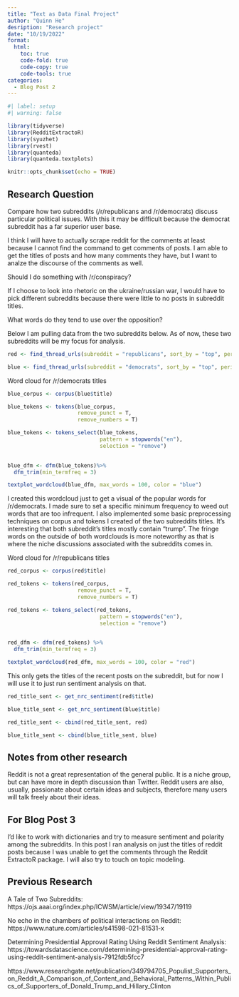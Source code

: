 ```yaml
---
title: "Text as Data Final Project"
author: "Quinn He"
desription: "Research project"
date: "10/19/2022"
format:
  html:
    toc: true
    code-fold: true
    code-copy: true
    code-tools: true
categories:
  - Blog Post 2
---
```


```r
#| label: setup
#| warning: false

library(tidyverse)
library(RedditExtractoR)
library(syuzhet)
library(rvest)
library(quanteda)
library(quanteda.textplots)

knitr::opts_chunk$set(echo = TRUE)
```

## Research Question

Compare how two subreddits (/r/republicans and /r/democrats) discuss particular political issues. With this it may be difficult because the democrat subreddit has a far superior user base. 

I think I will have to actually scrape reddit for the comments at least because I cannot find the command to get comments of posts. I am able to get the titles of posts and how many comments they have, but I want to analze the discourse of the comments as well. 

Should I do something with /r/conspiracy?

If I choose to look into rhetoric on the ukraine/russian war, I would have to pick different subreddits because there were little to no posts in subreddit titles. 

What words do they tend to use over the opposition?

Below I am pulling data from the two subreddits below. As of now, these two subreddits will be my focus for analysis. 
```r

red <- find_thread_urls(subreddit = "republicans", sort_by = "top", period = "month")

blue <- find_thread_urls(subreddit = "democrats", sort_by = "top", period = "month")

```
Word cloud for /r/democrats titles
```r

blue_corpus <- corpus(blue$title)

blue_tokens <- tokens(blue_corpus,
                      remove_punct = T,
                      remove_numbers = T)

blue_tokens <- tokens_select(blue_tokens,
                             pattern = stopwords("en"),
                             selection = "remove")
            

blue_dfm <- dfm(blue_tokens)%>% 
  dfm_trim(min_termfreq = 3)

textplot_wordcloud(blue_dfm, max_words = 100, color = "blue")

```
I created this wordcloud just to get a visual of the popular words for /r/democrats. I made sure to set a specific minimum frequency to weed out words that are too infrequent. I also implemented some basic preprocessing techniques on corpus and tokens I created of the two subreddits titles. It's interesting that both subreddit's titles mostly contain "trump". The fringe words on the outside of both wordclouds is more noteworthy as that is where the niche discussions associated with the subreddits comes in. 


Word cloud for /r/republicans titles
```r
red_corpus <- corpus(red$title)

red_tokens <- tokens(red_corpus,
                      remove_punct = T,
                      remove_numbers = T)

red_tokens <- tokens_select(red_tokens,
                             pattern = stopwords("en"),
                             selection = "remove")
            

red_dfm <- dfm(red_tokens) %>% 
  dfm_trim(min_termfreq = 3)

textplot_wordcloud(red_dfm, max_words = 100, color = "red")
```

This only gets the titles of the recent posts on the subreddit, but for now I will use it to just run sentiment analysis on that.

```r

red_title_sent <- get_nrc_sentiment(red$title)

blue_title_sent <- get_nrc_sentiment(blue$title)

red_title_sent <- cbind(red_title_sent, red)

blue_title_sent <- cbind(blue_title_sent, blue)

```

## Notes from other research

Reddit is not a great representation of the general public. It is a niche group, but can have more in depth discussion than Twitter. Reddit users are also, usually, passionate about certain ideas and subjects, therefore many users will talk freely about their ideas. 

## For Blog Post 3

I'd like to work with dictionaries and try to measure sentiment and polarity among the subreddits. In this post I ran analysis on just the titles of reddit posts because I was unable to get the comments through the Reddit ExtractoR package. I will also try to touch on topic modeling. 


## Previous Research

A Tale of Two Subreddits: https://ojs.aaai.org/index.php/ICWSM/article/view/19347/19119

No echo in the chambers of political interactions on Reddit: https://www.nature.com/articles/s41598-021-81531-x

Determining Presidential Approval Rating Using Reddit Sentiment Analysis: https://towardsdatascience.com/determining-presidential-approval-rating-using-reddit-sentiment-analysis-7912fdb5fcc7

https://www.researchgate.net/publication/349794705_Populist_Supporters_on_Reddit_A_Comparison_of_Content_and_Behavioral_Patterns_Within_Publics_of_Supporters_of_Donald_Trump_and_Hillary_Clinton

